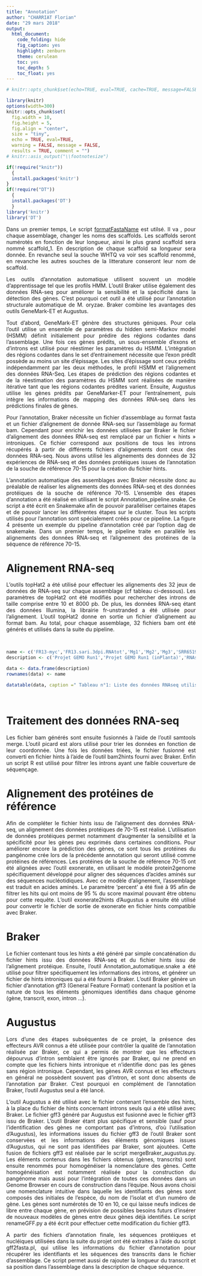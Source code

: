```yaml
---
title: "Annotation"
author: "CHARRIAT Florian"
date: "29 mars 2018"
output:
  html_document:
    code_folding: hide
    fig_caption: yes
    highlight: zenburn
    theme: cerulean
    toc: yes
    toc_depth: 5
    toc_float: yes
---
```


```r
# knitr::opts_chunk$set(echo=TRUE, eval=TRUE, cache=TRUE, message=FALSE, warning=FALSE, comment="")

library(knitr)
options(width=300)
knitr::opts_chunk$set(
  fig.width = 10, 
  fig.height = 5, 
  fig.align = "center", 
  size = "tiny", 
  echo = TRUE, eval=TRUE, 
  warning = FALSE, message = FALSE, 
  results = TRUE, comment = "")
# knitr::asis_output("\\footnotesize")

```



```r
if(!require("knitr"))
  {
  install.packages('knitr')
}
if(!require("DT"))
  {
  install.packages('DT')
  }
library('knitr')
library('DT')
```


<p style="text-align:justify";>Dans un premier temps, Le script <a href="https://floriancha.github.io/Script/index.html" target="_blank">formatFastaName</a> est utilsé. Il va , pour chaque assemblage, changer les noms des scaffolds. Les scaffolds seront numérotés en fonction de leur longueur, ainsi le plus grand scaffold sera nommé scaffold_1. En description de chaque scaffold sa longueur sera donnée. En revanche seul la souche WHTQ va voir ses scaffold renommé, en revanche les autres souches de la litterature conseront leur nom de scaffold.</p>

<p style="text-align:justify";>Les outils d’annotation automatique utilisent souvent un modèle d’apprentissage tel que les profils HMM. L’outil Braker utilise également des données RNA-seq pour améliorer la sensibilité et la spécificité dans la détection des gènes. C’est pourquoi cet outil a été utilisé pour l’annotation structurale automatique de M. oryzae. Braker combine les avantages des outils GeneMark-ET et Augustus.</p>
<p style="text-align:justify";>Tout d’abord, GeneMark-ET génère des structures géniques. Pour cela l’outil utilise un ensemble de paramètres du hidden semi-Markov model (HSMM) définit initialement pour prédire des régions codantes dans l’assemblage. Une fois ces gènes prédits, un sous-ensemble d’exons et d’introns est utilisé pour réestimer les paramètres du HSMM. L’intégration des régions codantes dans le set d’entrainement nécessite que l’exon prédît possède au moins un site d’épissage. Les sites d’épissage sont ceux prédits indépendamment par les deux méthodes, le profil HSMM et l’alignement des données RNA-Seq. Les étapes de prédiction des régions codantes et de la réestimation des paramètres du HSMM sont réalisées de manière itérative tant que les régions codantes prédites varient. Ensuite, Augustus utilise les gènes prédits par GeneMarker-ET pour l’entraînement, puis intègre les informations de mapping des données RNA-seq dans les prédictions finales de gènes.</p>
<p style="text-align:justify";>Pour l’annotation, Braker nécessite un fichier d’assemblage au format fasta et un fichier d’alignement de donnée RNA-seq sur l’assemblage au format bam. Cependant pour enrichir les données utilisées par Braker le fichier d’alignement des données RNA-seq est remplacé par un fichier « hints » introniques. Ce fichier correspond aux positions de tous les introns récupérés à partir de différents fichiers d’alignements dont ceux des données RNA-seq. Nous avons utilisé les alignements des données de 32 expériences de RNA-seq et des données protéiques issues de l’annotation de la souche de référence 70-15  pour la création du fichier hints.</p>
<p style="text-align:justify";>L’annotation automatique des assemblages avec Braker nécessite donc au préalable de réaliser les alignements des données RNA-seq et des données protéiques de la souche de référence 70-15. L’ensemble des étapes d’annotation a été réalisé en utilisant le script Annotation_pipeline.snake. Ce script a été écrit en Snakemake afin de pouvoir paralléliser certaines étapes et de pouvoir lancer les différentes étapes sur le cluster. Tous les scripts utilisés pour l’annotation sont spécialement créés pour ce pipeline. La figure 4 présente un exemple du pipeline d’annotation créé par l’option dag de snakemake. Dans un premier temps, le pipeline traite en parallèle les alignements des données RNA-seq et l’alignement des protéines de la séquence de référence 70-15.</p>

# Alignement RNA-seq

<p style="text-align:justify";>L’outils topHat2 a été utilisé pour effectuer les alignements des 32 jeux de données de RNA-seq sur chaque assemblage (cf tableau ci-dessous). Les paramètres de topHat2 ont été modifiés pour rechercher des introns de taille comprise entre 10 et 8000 pb. De plus, les données RNA-seq étant des données Illumina, la librairie fr-unstranded a été utilisée pour l’alignement. L’outil topHat2 donne en sortie un fichier d’alignement au format bam. Au total, pour chaque assemblage, 32 fichiers bam ont été générés et utilisés dans la suite du pipeline.</p>

&nbsp;

```r
name <- c('FR13-myc','FR13.sari.3dpi.RNAtot','Mg1','Mg2','Mg3','SRR651980','SRR651981','SRR651982','SRR1561422','SRR298683','SRR298684','SRR298685','SRR298686','SRR298687','SRR298688','SRR298689','SRR298690','SRR298691','SRR298692','SRR651979','HH27','HH28','HH29','HH35','HH36','HH37','S37','S39','S40','S117','S119','S120')
description <- c('Projet GEMO Run1','Projet GEMO Run1 (inPlanta)','RNAseq Magnaburkho','RNAseq Magnaburkho','RNAseq Magnaburkho','RNAseq GY11','RNAseq GY11','RNAseq GY11','RNAseq GY11','RNAseq GY11','RNAseq GY11','RNAseq GY11','RNAseq GY11','RNAseq GY11','RNAseq GY11','RNAseq GY11','RNAseq GY11','RNAseq GY11','RNAseq GY11','RNAseq GY11','RNAseq InPlanta','RNAseq InPlanta','RNAseq InPlanta','RNAseq InPlanta','RNAseq InPlanta','RNAseq InPlanta','RNAseq InPlanta','RNAseq InPlanta','RNAseq InPlanta','RNAseq InPlanta','RNAseq InPlanta','RNAseq InPlanta')

data <- data.frame(description)
rownames(data) <- name

datatable(data, caption =" Tableau n°1: Liste des données RNAseq utilisées pour l'annotation", colnames = c('Id', 'description'),extensions = 'Buttons', options = list(dom = 'Blfrtip',buttons = c('copy', 'csv', 'excel', 'pdf', 'print')))
```

&nbsp;

# Traitement des données RNA-seq

<p style="text-align:justify";>Les fichier bam générés sont ensuite fusionnés à l’aide de l’outil samtools merge. L’outil picard est alors utilisé pour trier les données en fonction de leur coordonnée. Une fois les données triées, le fichier fusionné est converti en fichier hints à l’aide de l’outil bam2hints fourni avec Braker. Enfin un script R est utilisé pour filtrer les introns ayant une faible couverture de séquençage.</p>
# Alignement des protéines de référence

<p style="text-align:justify";>Afin de compléter le fichier hints issu de l’alignement des données RNA-seq, un alignement des données protéiques de 70-15 est réalisé. L’utilisation de données protéiques permet notamment d’augmenter la sensibilité et la spécificité pour les gènes peu exprimés dans certaines conditions. Pour améliorer encore la prédiction des gènes, ce sont tous les protéines du pangénome crée lors de la précédente annotation qui seront utilisé comme protéines de références. Les protéines de la souche de référence 70-15 ont été alignées avec l’outil exonerate, en utilisant le modèle protein2genome spécifiquement développé pour aligner des séquences d’acides aminés sur des séquences nucléotidiques. Avec ce modèle d’alignement, l’assemblage est traduit en acides aminés. Le paramètre ‘percent’ a été fixé à 95 afin de filtrer les hits qui ont moins de 95 % du score maximal pouvant être obtenu pour cette requête. L’outil exonerate2hints d’Augustus a ensuite été utilisé pour convertir le fichier de sortie de exonerate en fichier hints compatible avec Braker.</p>

# Braker

<p style="text-align:justify";>Le fichier contenant tous les hints a été généré par simple concaténation du fichier hints issu des données RNA-seq et du fichier hints issu de l’alignement protéique. Ensuite, l’outil Annotation_automatique.snake a été utilisé pour filtrer spécifiquement les informations des introns, et générer un fichier de hints introniques qui a été fourni à Braker. L’outil Braker génère un fichier d’annotation gff3 (General Feature Format) contenant la position et la nature de tous les éléments génomiques identifiés dans chaque génome (gène, transcrit, exon, intron …). </p>

# Augustus

<p style="text-align:justify";>Lors d’une des étapes subséquentes de ce projet, la présence des effecteurs AVR connus a été utilisée pour contrôler la qualité de l’annotation réalisée par Braker, ce qui a permis de montrer que les effecteurs dépourvus d’intron semblaient être ignorés par Braker, qui ne prend en compte que les fichiers hints intronique et n’identifie donc pas les gènes sans région intronique. Cependant, les gènes AVR connus et les effecteurs en général ne possèdent souvent pas d’intron, et sont donc absents de l’annotation par Braker. C’est pourquoi en complément de l’annotation Braker, l’outil Augustus seul a été lancé.</p>
<p style="text-align:justify";>L’outil Augustus a été utilisé avec le fichier contenant l’ensemble des hints, à la place du fichier de hints concernant introns seuls qui a été utilisé avec Braker. Le fichier gff3 généré par Augustus est fusionné avec le fichier gff3 issu de Braker. L’outil Braker étant plus spécifique et sensible (sauf pour l’identification des gènes ne comportant pas d’introns, d’où l’utilisation d’Augustus), les informations issues du fichier gff3 de l’outil Braker sont conservées et les informations des éléments génomiques issues d’Augustus, qui ne sont pas identifiées par Braker, sont ajoutées. Cette fusion de fichiers gff3 est réalisée par le script mergeBraker_augustus.py. Les éléments contenus dans les fichiers obtenus (gènes, transcrits) sont ensuite renommés pour homogénéiser la nomenclature des gènes. Cette homogénéisation est notamment réalisée pour la construction du pangénome mais aussi pour l’intégration de toutes ces données dans un Genome Browser en cours de construction dans l’équipe. Nous avons choisi une nomenclature intuitive dans laquelle les identifiants des gènes sont composés des initiales de l’espèce, du nom de l’isolat et d’un numéro de gène. Les gènes sont numérotés de 10 en 10, ce qui laisse neufs indices de libre entre chaque gène, en prévision de possibles besoins futurs d’insérer de nouveaux modèles de gènes entre deux gènes déjà identifiés. Le script renameGFF.py a été écrit pour effectuer cette modification du fichier gff3.</p>
<p style="text-align:justify";>A partir des fichiers d’annotation finale, les séquences protéiques et nucléiques utilisées dans la suite du projet ont été extraites à l’aide du script gff2fasta.pl, qui utilise les informations du fichier d’annotation pour récupérer les identifiants et les séquences des transcrits dans le fichier d’assemblage. Ce script permet aussi de rajouter la longueur du transcrit et sa position dans l’assemblage dans la description de chaque séquence.</p>


